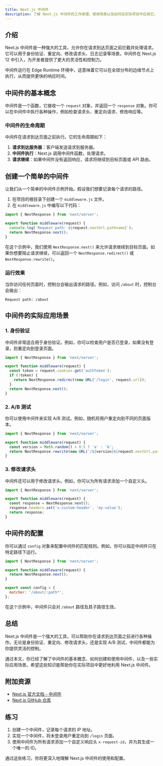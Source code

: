 ```yaml
---
title: Next.js 中间件
description: 了解 Next.js 中间件的工作原理、使用场景以及如何在实际项目中应用它。
---
```


## 介绍

Next.js 中间件是一种强大的工具，允许你在请求到达页面之前拦截并处理请求。它可以用于身份验证、重定向、修改请求头、日志记录等场景。中间件在 Next.js 12 中引入，为开发者提供了更大的灵活性和控制力。

中间件运行在 Edge Runtime 环境中，这意味着它可以在全球分布的边缘节点上执行，从而提供更快的响应时间。

## 中间件的基本概念

中间件是一个函数，它接收一个 `request` 对象，并返回一个 `response` 对象。你可以在中间件中执行各种操作，例如检查请求头、重定向请求、修改响应等。

### 中间件的生命周期

中间件在请求到达页面之前执行。它的生命周期如下：

1. **请求到达服务器**：客户端发送请求到服务器。
2. **中间件执行**：Next.js 调用中间件函数，处理请求。
3. **请求继续**：如果中间件没有返回响应，请求将继续到目标页面或 API 路由。

## 创建一个简单的中间件

让我们从一个简单的中间件示例开始。假设我们想要记录每个请求的路径。

1. 在项目的根目录下创建一个 `middleware.js` 文件。
2. 在 `middleware.js` 中编写以下代码：

```javascript
import { NextResponse } from 'next/server';

export function middleware(request) {
  console.log(`Request path: ${request.nextUrl.pathname}`);
  return NextResponse.next();
}
```

在这个示例中，我们使用 `NextResponse.next()` 来允许请求继续到目标页面。如果你想要阻止请求继续，可以返回一个 `NextResponse.redirect()` 或 `NextResponse.rewrite()`。

### 运行效果

当你访问任何页面时，控制台会输出请求的路径。例如，访问 `/about` 时，控制台会输出：

```
Request path: /about
```

## 中间件的实际应用场景

### 1. 身份验证

中间件非常适合用于身份验证。例如，你可以检查用户是否已登录，如果没有登录，则重定向到登录页面。

```javascript
import { NextResponse } from 'next/server';

export function middleware(request) {
  const token = request.cookies.get('authToken');
  if (!token) {
    return NextResponse.redirect(new URL('/login', request.url));
  }
  return NextResponse.next();
}
```

### 2. A/B 测试

你可以使用中间件来实现 A/B 测试。例如，随机将用户重定向到不同的页面版本。

```javascript
import { NextResponse } from 'next/server';

export function middleware(request) {
  const version = Math.random() > 0.5 ? 'a' : 'b';
  return NextResponse.rewrite(new URL(`/${version}${request.nextUrl.pathname}`, request.url));
}
```

### 3. 修改请求头

中间件还可以用于修改请求头。例如，你可以为所有请求添加一个自定义头。

```javascript
import { NextResponse } from 'next/server';

export function middleware(request) {
  const response = NextResponse.next();
  response.headers.set('x-custom-header', 'my-value');
  return response;
}
```

## 中间件的配置

你可以通过 `config` 对象来配置中间件的匹配规则。例如，你可以指定中间件只在特定路径下运行。

```javascript
import { NextResponse } from 'next/server';

export function middleware(request) {
  return NextResponse.next();
}

export const config = {
  matcher: '/about/:path*',
};
```

在这个示例中，中间件只会对 `/about` 路径及其子路径生效。

## 总结

Next.js 中间件是一个强大的工具，可以帮助你在请求到达页面之前进行各种操作。无论是身份验证、重定向、修改请求头，还是实现 A/B 测试，中间件都能为你提供灵活的控制。

通过本文，你已经了解了中间件的基本概念、如何创建和使用中间件，以及一些实际应用场景。希望这些知识能帮助你在实际项目中更好地利用 Next.js 中间件。

## 附加资源

- [Next.js 官方文档 - 中间件](https://nextjs.org/docs/middleware)
- [Next.js GitHub 仓库](https://github.com/vercel/next.js)

## 练习

1. 创建一个中间件，记录每个请求的 IP 地址。
2. 实现一个中间件，将未登录用户重定向到 `/login` 页面。
3. 使用中间件为所有请求添加一个自定义响应头 `x-request-id`，并为其生成一个唯一的 ID。

通过这些练习，你将更深入地理解 Next.js 中间件的使用和配置。